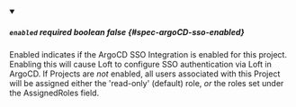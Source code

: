 
<details className="config-field" data-expandable="false" open>
<summary>

##### `enabled` <span className="config-field-required" data-required="false">required</span> <span className="config-field-type">boolean</span> <span className="config-field-default">false</span> <span className="config-field-enum"></span> {#spec-argoCD-sso-enabled}

Enabled indicates if the ArgoCD SSO Integration is enabled for this project. Enabling this
will cause Loft to configure SSO authentication via Loft in ArgoCD. If Projects are *not*
enabled, all users associated with this Project will be assigned either the 'read-only'
(default) role, *or* the roles set under the AssignedRoles field.

</summary>



</details>
